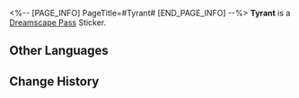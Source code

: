 <%-- [PAGE_INFO]
PageTitle=#Tyrant#
[END_PAGE_INFO] --%>
{{Stub|Location information}}
{{Item Infobox
|id          = 223053
|image       = Dreamscape Pass Sticker Tyrant.png{{subst:void|<!--$UPLOAD:<<SpriteOutput/TravelBrochure/StickFigures/223053.png>-<Dreamscape Pass Sticker Tyrant.png>-<Item Icons>>-->}}
|type        = Dreamscape Pass Sticker
|type2       = Dreamchaser Stickers
|invCategory = 
|rarity      = 4
|effect      = 
|description = Digital stickers that can be used to decorate the pages of the Dreamtour Handbook. They come in many different styles.
|source1     = [[Complete "Goodness Is Rare" and record Tizocic II's story]]
}}
{{Description|Stray cats won't care whether the hands of the people feeding them snacks are covered in blood.}}
'''Tyrant''' is a [[Dreamscape Pass]] Sticker.

==Other Languages==
{{Other Languages
|en   = Tyrant
|zhs  = 暴君
|zht  = 暴君
|ja   = 暴君
|ko   = 폭군
|es   = Tirana
|fr   = Tyran
|ru   = Тиран
|th   = จอมโหดเหี้ยม
|vi   = Bạo Quân
|de   = Tyrann
|id   = Tiran
|pt   = Tirano
}}

==Change History==
{{Change History|2.0}}